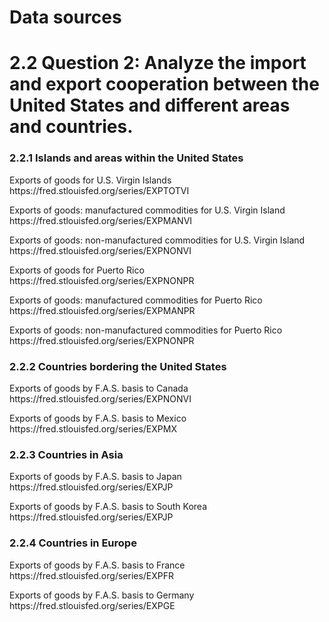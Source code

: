 # Data sources

# 2.2 Question 2: Analyze the import and export cooperation between the United States and different areas and countries.

### 2.2.1 Islands and areas within the United States

Exports of goods for U.S. Virgin Islands https://fred.stlouisfed.org/series/EXPTOTVI

Exports of goods: manufactured commodities for U.S. Virgin Island https://fred.stlouisfed.org/series/EXPMANVI

Exports of goods: non-manufactured commodities for U.S. Virgin Island https://fred.stlouisfed.org/series/EXPNONVI


Exports of goods for Puerto Rico https://fred.stlouisfed.org/series/EXPNONPR

Exports of goods: manufactured commodities for Puerto Rico https://fred.stlouisfed.org/series/EXPMANPR

Exports of goods: non-manufactured commodities for Puerto Rico https://fred.stlouisfed.org/series/EXPNONPR


### 2.2.2 Countries bordering the United States

Exports of goods by F.A.S. basis to Canada https://fred.stlouisfed.org/series/EXPNONVI

Exports of goods by F.A.S. basis to Mexico https://fred.stlouisfed.org/series/EXPMX


### 2.2.3 Countries in Asia

Exports of goods by F.A.S. basis to Japan https://fred.stlouisfed.org/series/EXPJP

Exports of goods by F.A.S. basis to South Korea https://fred.stlouisfed.org/series/EXPJP


### 2.2.4 Countries in Europe

Exports of goods by F.A.S. basis to France https://fred.stlouisfed.org/series/EXPFR

Exports of goods by F.A.S. basis to Germany https://fred.stlouisfed.org/series/EXPGE
